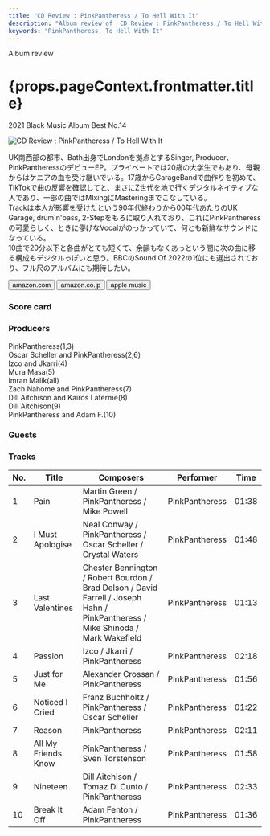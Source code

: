 ```yaml
---
title: "CD Review : PinkPantheress / To Hell With It"
description: "Album review of  CD Review : PinkPantheress / To Hell With It"
keywords: "PinkPantheress, To Hell With It"
---
```





<p className="largeP">Album review</p>
<h1 className="h1--no--margin">{props.pageContext.frontmatter.title}</h1>
<p className="largeP">
  <Link to="/best50/2021/">2021 Black Music Album Best No.14</Link>
</p>

<Row  className="image-card-group">
	<Column colMd={"3"} colLg={"4"} noGutterMdLeft="">
       <ImageCard>

![CD Review : PinkPantheress / To Hell With It](../../images/cd/pinkpantheress1L.jpg)

</ImageCard>
	</Column>
	<Column colMd={"4"} colLg={"8"} noGutterMdLeft="">
		<p>
			UK南西部の都市、Bath出身でLondonを拠点とするSinger, Producer、PinkPantheressのデビューEP。プライベートでは20歳の大学生でもあり、母親からはケニアの血を受け継いでいる。17歳からGarageBandで曲作りを初めて、TikTokで曲の反響を確認してと、まさにZ世代を地で行くデジタルネイティブな人であり、一部の曲ではMIxingにMasteringまでこなしている。
			<br/>Trackは本人が影響を受けたという90年代終わりから00年代あたりのUK Garage, drum'n'bass, 2-Stepをもろに取り入れており、これにPinkPantheressの可愛らしく、ときに儚げなVocalがのっかっていて、何とも新鮮なサウンドになっている。
			<br/>10曲で20分以下と各曲がとても短くて、余韻もなくあっという間に次の曲に移る構成もデジタルっぽいと思う。BBCのSound Of 2022の1位にも選出されており、フル尺のアルバムにも期待したい。
		</p>
		<div>
		  <Button className="button-right-mergin"  href="https://amzn.to/3DamLJE" kind="primary" size="small" renderIcon={ArrowUpRight24}>
  	    amazon.com
  	  </Button>
  	  <Button className="button-right-mergin"  href="https://amzn.to/3wE5sj4" kind="secondary" size="small" renderIcon={ArrowUpRight24}>
  	    amazon.co.jp
  	  </Button>
			<Button className="button-right-mergin"  href="https://apple.co/3NeK8Xc" kind="tertiary" size="small" renderIcon={ArrowUpRight24}>
  	   	apple music
  	  </Button>
			<AdvJS2/>
		</div>
	</Column>
</Row>
<Row >
	<Column colMd={"4"} colLg={"4"} noGutterMdLeft="">
		<div>
		  <h3>Score card</h3>
			<SliderJS1 value="5" />
		  <SliderJS2 value="1" />
			<SliderJS3 value="1" />
		  <SliderJS4 value="8" />
		</div>
	</Column>
	<Column colMd={"8"} colLg={"8"} noGutterMdLeft="">
		<div>
			<h3>Producers</h3>
			<p>
				PinkPantheress(1,3)
				<br/>Oscar Scheller and PinkPantheress(2,6)
				<br/>Izco and Jkarri(4)
				<br/>Mura Masa(5)
				<br/>Imran Malik(all)
				<br/>Zach Nahome and PinkPantheress(7)
				<br/>Dill Aitchison and Kairos Laferme(8)
				<br/>Dill Aitchison(9)
				<br/>PinkPantheress and Adam F.(10)
			</p>
			<h3>Guests</h3>
			<p>
			</p>
		</div>
	</Column>
</Row>

<h3>Tracks</h3>

| No. | Title               | Composers                                                                                                                        | Performer      | Time  |
| --- | ------------------- | -------------------------------------------------------------------------------------------------------------------------------- | -------------- | ----- |
| 1   | Pain                | Martin Green / PinkPantheress / Mike Powell                                                                                      | PinkPantheress | 01:38 |
| 2   | I Must Apologise    | Neal Conway / PinkPantheress / Oscar Scheller / Crystal Waters                                                                   | PinkPantheress | 01:48 |
| 3   | Last Valentines     | Chester Bennington / Robert Bourdon / Brad Delson / David Farrell / Joseph Hahn / PinkPantheress / Mike Shinoda / Mark Wakefield | PinkPantheress | 01:13 |
| 4   | Passion             | Izco / Jkarri / PinkPantheress                                                                                                   | PinkPantheress | 02:18 |
| 5   | Just for Me         | Alexander Crossan / PinkPantheress                                                                                               | PinkPantheress | 01:56 |
| 6   | Noticed I Cried     | Franz Buchholtz / PinkPantheress / Oscar Scheller                                                                                | PinkPantheress | 01:22 |
| 7   | Reason              | PinkPantheress                                                                                                                   | PinkPantheress | 02:11 |
| 8   | All My Friends Know | PinkPantheress / Sven Torstenson                                                                                                 | PinkPantheress | 01:58 |
| 9   | Nineteen            | Dill Aitchison / Tomaz Di Cunto / PinkPantheress                                                                                 | PinkPantheress | 02:33 |
| 10  | Break It Off        | Adam Fenton / PinkPantheress                                                                                                     | PinkPantheress | 01:36 |

<AdvJS3 />
